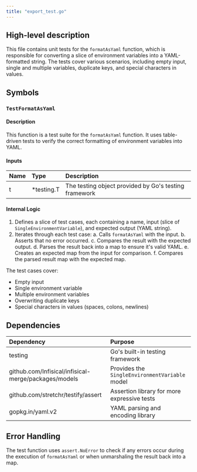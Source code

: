 ```yaml
---
title: "export_test.go"
---
```


## High-level description
This file contains unit tests for the `formatAsYaml` function, which is responsible for converting a slice of environment variables into a YAML-formatted string. The tests cover various scenarios, including empty input, single and multiple variables, duplicate keys, and special characters in values.

## Symbols

### `TestFormatAsYaml`
#### Description
This function is a test suite for the `formatAsYaml` function. It uses table-driven tests to verify the correct formatting of environment variables into YAML.

#### Inputs
| Name | Type | Description |
|:-----|:-----|:------------|
| t | *testing.T | The testing object provided by Go's testing framework |

#### Internal Logic
1. Defines a slice of test cases, each containing a name, input (slice of `SingleEnvironmentVariable`), and expected output (YAML string).
2. Iterates through each test case:
   a. Calls `formatAsYaml` with the input.
   b. Asserts that no error occurred.
   c. Compares the result with the expected output.
   d. Parses the result back into a map to ensure it's valid YAML.
   e. Creates an expected map from the input for comparison.
   f. Compares the parsed result map with the expected map.

The test cases cover:
- Empty input
- Single environment variable
- Multiple environment variables
- Overwriting duplicate keys
- Special characters in values (spaces, colons, newlines)

## Dependencies
| Dependency | Purpose |
|:-----------|:--------|
| testing | Go's built-in testing framework |
| github.com/Infisical/infisical-merge/packages/models | Provides the `SingleEnvironmentVariable` model |
| github.com/stretchr/testify/assert | Assertion library for more expressive tests |
| gopkg.in/yaml.v2 | YAML parsing and encoding library |

## Error Handling
The test function uses `assert.NoError` to check if any errors occur during the execution of `formatAsYaml` or when unmarshaling the result back into a map.